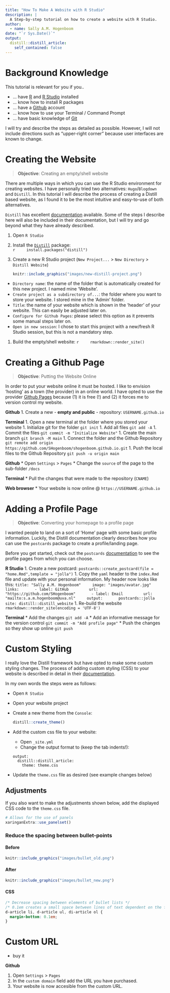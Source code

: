 ```yaml
---
title: "How To Make A Website with R Studio"
description: |
  A Step-by-step tutorial on how to create a website with R Studio.
author:
  - name: Sally A.M. Hogenboom
date: "`r Sys.Date()`"
output:
  distill::distill_article:
    self_contained: false
---
```


# Background Knowledge

This tutorial is relevant for you if you..

* ... have [R](https://cloud.r-project.org/) and [R Studio](https://www.rstudio.com/products/rstudio/download/#download) installed
* ... know how to install R packages
* ... have a [Github](https://github.com/) account
* ... know how to use your Terminal / Command Prompt
* ... have basic knowledge of [Git](https://git-scm.com/docs)

I will try and describe the steps as detailed as possible. However, I will not include directions such as "upper-right corner" because user interfaces are known to change. 

# Creating the Website

> **Objective**: Creating an empty/shell website

There are multiple ways in which you can use the R Studio environment for creating websites. I have personally tried two alternatives: `Hugo`/`Blogdown` and `Distill`. In this tutorial I will describe the process of creating a Distill based website, as I found it to be the most intuitive and easy-to-use of both alternatives.

`Distill` has excellent [documentation](https://rstudio.github.io/distill/website.html) available. Some of the steps I describe here will also be included in their documentation, but I will try and go beyond what they have already described.

1. Open `R Studio`  
1. Install the [`Distill`](https://rstudio.github.io/distill/) package:  
    ```r
    install.packages("distill")
    ```
1. Create a new R Studio project 
    (`New Project...` > `New Directory` > `Distill Website`)  

    ```r
    knitr::include_graphics("images/new-distill-project.png")
    ```

  * `Directory name`: the name of the folder that is automatically created for this new project. I named mine 'Website'.
  * `Create project as a subdirectory of...`: the folder where you want to store your website. I stored mine in the 'Admin' folder.
  * `Title`: the name of your website which is shown in the 'header' of your website. This can easily be adjusted later on.
  * `Configure for Github Pages`: please select this option as it prevents some manual steps later on.
  * `Open in new session`: I chose to start this project with a new/fresh R Studio session, but this is not a mandatory step.

1. Build the empty/shell website:
    ```r
    rmarkdown::render_site()
    ```

# Creating a Github Page

> **Objective**: Putting the Website Online

In order to put your website online it must be hosted. I like to envision 'hosting' as a town (the provider) in an online world. I have opted to use the provider [Github Pages](https://pages.github.com/) because (1) it is free (!) and (2) it forces me to version control my website.

**Github**
1. Create a new  - **empty and public** - repository:
    ```
    USERNAME.github.io
    ```

**Terminal**
1. Open a new terminal at the folder where you stored your website
1. Initialize git for the folder
    ```
    git init
    ```
1. Add all files
    ```
    git add -A
    ```
1. Commit the files
    ```
    git commit -m "Initialize Website"
    ```
1. Create the main branch
    ```
    git branch -M main
    ```
1. Connect the folder and the Github Repository
    ```
    git remote add origin https://github.com/SHogenboom/shogenboom.github.io.git
    ```
1. Push the local files to the Github Repository
    ```
    git push -u origin main
    ```

**Github**
* Open `Settings` > `Pages`
* Change the `source` of the page to the sub-folder `/docs`

**Terminal**
* Pull the changes that were made to the repository (`CNAME`)

**Web browser**
* Your website is now online @ `https://USERNAME.github.io`

# Adding a Profile Page

> **Objective**: Converting your homepage to a profile page

I wanted people to land on a sort of 'Home' page with some basic profile information. Luckily, the Distill documentation clearly describes how you can use the `postcards` package to create a profile/landing page.

Before you get started, check out the `postcards` [documentation](https://github.com/seankross/postcards) to see the profile pages from which you can choose.

**R Studio**
1. Create a new postcard:
    ```
    postcards::create_postcard(file = "home.Rmd",template = "jolla")
    ```
1. Copy the `yaml` header to the `index.Rmd` file and update with your personal information. My header now looks like this:
    ```
    title: "Sally A.M. Hogenboom"
    image: "images/avatar.jpg"
    links:
      - label: GitHub
        url: "https://github.com/SHogenboom"
      - label: Email
        url: "mailto:s.a.m.hogenboom@uva.nl"
    output:
      postcards::jolla
    site: distill::distill_website
    ```
1. Re-build the website
    ```
    rmarkdown::render_site(encoding = 'UTF-8')
    ```

**Terminal**
* Add the changes
    ```
    git add -A
    ```
* Add an informative message for the version control
    ```
    git commit -m "Add profile page"
    ```
* Push the changes so they show up online
    ```
    git push
    ```
    


# Custom Styling

I really love the Distill framework but have opted to make some custom styling changes. The process of adding custom styling (CSS) to your website is described in detail in their [documentation](https://rstudio.github.io/distill/website.html?panelset1=theme.css&panelset2=theme.css2#theming). 

In my own words the steps were as follows:

* Open `R Studio`
* Open your website project
* Create a new theme from the `Console`:
  ```r
  distill::create_theme()
  ```
* Add the custom css file to your website:
  * Open `_site.yml`
  * Change the output format to (keep the tab indents!):
  ```
  output:
    distill::distill_article:
      theme: theme.css
  ```
* Update the `theme.css` file as desired (see example changes below)

## Adjustments

If you also want to make the adjustments shown below, add the displayed CSS code to the `theme.css` file.

```r
# Allows for the use of panels
xaringanExtra::use_panelset()
```

### Reduce the spacing between bullet-points

::: {.panelset}
::: {.panel}

#### Before

```r
knitr::include_graphics("images/bullet_old.png")
```

:::

::: {.panel}

#### After

```r
knitr::include_graphics("images/bullet_new.png")
```
:::
  
::: {.panel}

#### CSS

```css
/* Decrease spacing between elements of bullet lists */
/* 0.1em creates a small space between lines of text dependent on the font-size*/
d-article li, d-article ul, di-article ol {
  margin-bottom: 0.1em;
}
```

:::
:::

# Custom URL

* buy it

**Github**

1. Open `Settings` > `Pages`
1. In the `custom domain` field add the URL you have purchased. 
1. Your website is now accesible from the custom URL.
